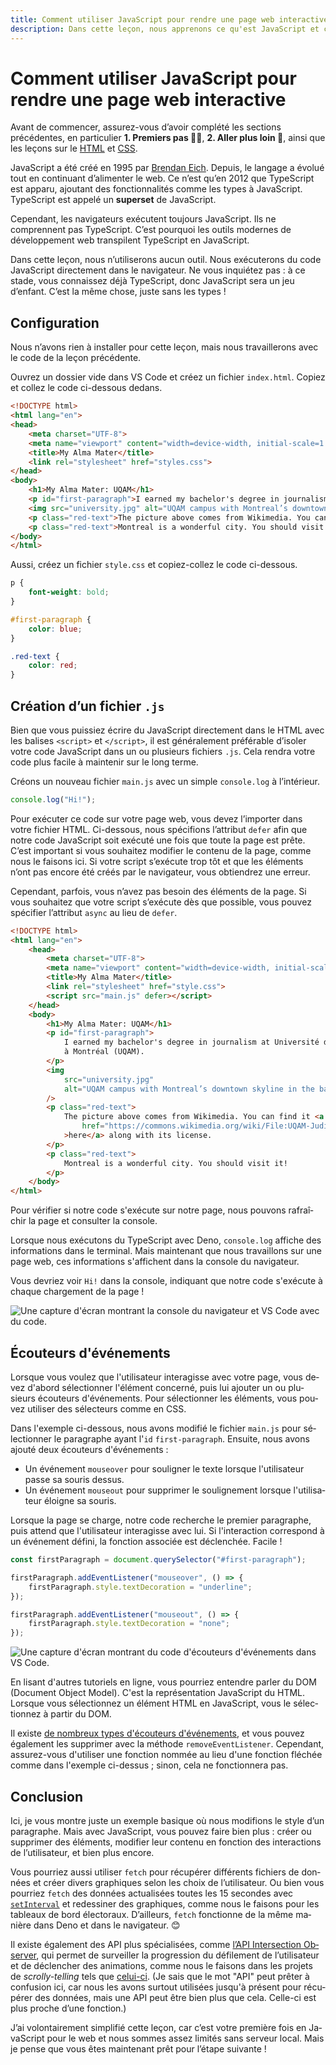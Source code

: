 ```yaml
---
title: Comment utiliser JavaScript pour rendre une page web interactive
description: Dans cette leçon, nous apprenons ce qu'est JavaScript et comment l'utiliser.
---
```



# Comment utiliser JavaScript pour rendre une page web interactive

Avant de commencer, assurez-vous d’avoir complété les sections précédentes, en particulier **1. Premiers pas 🧑‍🎓**, **2. Aller plus loin 🚀**, ainsi que les leçons sur le [HTML](/web-basics/html) et [CSS](/web-basics/css).

JavaScript a été créé en 1995 par [Brendan Eich](https://fr.wikipedia.org/wiki/Brendan_Eich). Depuis, le langage a évolué tout en continuant d’alimenter le web. Ce n’est qu’en 2012 que TypeScript est apparu, ajoutant des fonctionnalités comme les types à JavaScript. TypeScript est appelé un **superset** de JavaScript.

Cependant, les navigateurs exécutent toujours JavaScript. Ils ne comprennent pas TypeScript. C’est pourquoi les outils modernes de développement web transpilent TypeScript en JavaScript.

Dans cette leçon, nous n’utiliserons aucun outil. Nous exécuterons du code JavaScript directement dans le navigateur. Ne vous inquiétez pas : à ce stade, vous connaissez déjà TypeScript, donc JavaScript sera un jeu d’enfant. C’est la même chose, juste sans les types !

<NoticeIntro lang="fr" />

## Configuration

Nous n’avons rien à installer pour cette leçon, mais nous travaillerons avec le code de la leçon précédente.

Ouvrez un dossier vide dans VS Code et créez un fichier `index.html`. Copiez et collez le code ci-dessous dedans.

```html showLineNumbers filename="index.html"
<!DOCTYPE html>
<html lang="en">
<head>
    <meta charset="UTF-8">
    <meta name="viewport" content="width=device-width, initial-scale=1.0">
    <title>My Alma Mater</title>
    <link rel="stylesheet" href="styles.css">
</head>
<body>
    <h1>My Alma Mater: UQAM</h1>
    <p id="first-paragraph">I earned my bachelor's degree in journalism at Université du Québec à Montréal (UQAM).</p>
    <img src="university.jpg" alt="UQAM campus with Montreal’s downtown skyline in the background."/>
    <p class="red-text">The picture above comes from Wikimedia. You can find it <a href="https://commons.wikimedia.org/wiki/File:UQAM-Judith-Jasmin.jpg">here</a> along with its license.</p>
    <p class="red-text">Montreal is a wonderful city. You should visit it!</p>
</body>
</html>
```

Aussi, créez un fichier `style.css` et copiez-collez le code ci-dessous.

```css showLineNumbers filename="style.css"
p {
    font-weight: bold;
}

#first-paragraph {
    color: blue;
}

.red-text {
    color: red;
}
```

## Création d’un fichier `.js`

Bien que vous puissiez écrire du JavaScript directement dans le HTML avec les balises `<script>` et `</script>`, il est généralement préférable d’isoler votre code JavaScript dans un ou plusieurs fichiers `.js`. Cela rendra votre code plus facile à maintenir sur le long terme.

Créons un nouveau fichier `main.js` avec un simple `console.log` à l’intérieur.

```js showLineNumbers filename="main.js"
console.log("Hi!");
```

Pour exécuter ce code sur votre page web, vous devez l’importer dans votre fichier HTML. Ci-dessous, nous spécifions l’attribut `defer` afin que notre code JavaScript soit exécuté une fois que toute la page est prête. C’est important si vous souhaitez modifier le contenu de la page, comme nous le faisons ici. Si votre script s’exécute trop tôt et que les éléments n’ont pas encore été créés par le navigateur, vous obtiendrez une erreur.

Cependant, parfois, vous n’avez pas besoin des éléments de la page. Si vous souhaitez que votre script s’exécute dès que possible, vous pouvez spécifier l’attribut `async` au lieu de `defer`.

```html showLineNumbers filename="index.html" {8}
<!DOCTYPE html>
<html lang="en">
    <head>
        <meta charset="UTF-8">
        <meta name="viewport" content="width=device-width, initial-scale=1.0">
        <title>My Alma Mater</title>
        <link rel="stylesheet" href="style.css">
        <script src="main.js" defer></script>
    </head>
    <body>
        <h1>My Alma Mater: UQAM</h1>
        <p id="first-paragraph">
            I earned my bachelor's degree in journalism at Université du Québec
            à Montréal (UQAM).
        </p>
        <img
            src="university.jpg"
            alt="UQAM campus with Montreal’s downtown skyline in the background."
        />
        <p class="red-text">
            The picture above comes from Wikimedia. You can find it <a
                href="https://commons.wikimedia.org/wiki/File:UQAM-Judith-Jasmin.jpg"
            >here</a> along with its license.
        </p>
        <p class="red-text">
            Montreal is a wonderful city. You should visit it!
        </p>
    </body>
</html>
```

Pour vérifier si notre code s'exécute sur notre page, nous pouvons rafraîchir la page et consulter la console.

Lorsque nous exécutons du TypeScript avec Deno, `console.log` affiche des informations dans le terminal. Mais maintenant que nous travaillons sur une page web, ces informations s'affichent dans la console du navigateur.

Vous devriez voir `Hi!` dans la console, indiquant que notre code s'exécute à chaque chargement de la page !

![Une capture d'écran montrant la console du navigateur et VS Code avec du code.](/assets/web-basics/javascript/console.png)

## Écouteurs d'événements

Lorsque vous voulez que l'utilisateur interagisse avec votre page, vous devez d'abord sélectionner l'élément concerné, puis lui ajouter un ou plusieurs écouteurs d'événements. Pour sélectionner les éléments, vous pouvez utiliser des sélecteurs comme en CSS.

Dans l'exemple ci-dessous, nous avons modifié le fichier `main.js` pour sélectionner le paragraphe ayant l'`id` `first-paragraph`. Ensuite, nous avons ajouté deux écouteurs d'événements :
- Un événement `mouseover` pour souligner le texte lorsque l'utilisateur passe sa souris dessus.
- Un événement `mouseout` pour supprimer le soulignement lorsque l'utilisateur éloigne sa souris.

Lorsque la page se charge, notre code recherche le premier paragraphe, puis attend que l'utilisateur interagisse avec lui. Si l'interaction correspond à un événement défini, la fonction associée est déclenchée. Facile !

```js showLineNumbers filename="main.js"
const firstParagraph = document.querySelector("#first-paragraph");

firstParagraph.addEventListener("mouseover", () => {
    firstParagraph.style.textDecoration = "underline";
});

firstParagraph.addEventListener("mouseout", () => {
    firstParagraph.style.textDecoration = "none";
});
```
![Une capture d'écran montrant du code d'écouteurs d'événements dans VS Code.](/assets/web-basics/javascript/hover.png)

<Callout type="info" emoji="💡">
En lisant d'autres tutoriels en ligne, vous pourriez entendre parler du DOM (Document Object Model). C'est la représentation JavaScript du HTML. Lorsque vous sélectionnez un élément HTML en JavaScript, vous le sélectionnez à partir du DOM.
</Callout>

Il existe [de nombreux types d'écouteurs d'événements](https://www.w3schools.com/jsref/dom_obj_event.asp), et vous pouvez également les supprimer avec la méthode `removeEventListener`. Cependant, assurez-vous d'utiliser une fonction nommée au lieu d'une fonction fléchée comme dans l'exemple ci-dessus ; sinon, cela ne fonctionnera pas.

## Conclusion

Ici, je vous montre juste un exemple basique où nous modifions le style d’un paragraphe. Mais avec JavaScript, vous pouvez faire bien plus : créer ou supprimer des éléments, modifier leur contenu en fonction des interactions de l’utilisateur, et bien plus encore.

Vous pourriez aussi utiliser `fetch` pour récupérer différents fichiers de données et créer divers graphiques selon les choix de l’utilisateur. Ou bien vous pourriez `fetch` des données actualisées toutes les 15 secondes avec [`setInterval`](https://www.w3schools.com/jsref/met_win_setinterval.asp) et redessiner des graphiques, comme nous le faisons pour les tableaux de bord électoraux. D’ailleurs, `fetch` fonctionne de la même manière dans Deno et dans le navigateur. 😊

Il existe également des API plus spécialisées, comme [l’API Intersection Observer](https://developer.mozilla.org/en-US/docs/Web/API/Intersection_Observer_API), qui permet de surveiller la progression du défilement de l’utilisateur et de déclencher des animations, comme nous le faisons dans les projets de *scrolly-telling* tels que [celui-ci](https://ici.radio-canada.ca/info/2022/07/ilots-chaleur-villes-inegalites-injustice-changements-climatiques/en/). (Je sais que le mot "API" peut prêter à confusion ici, car nous les avons surtout utilisées jusqu'à présent pour récupérer des données, mais une API peut être bien plus que cela. Celle-ci est plus proche d’une fonction.)

J’ai volontairement simplifié cette leçon, car c’est votre première fois en JavaScript pour le web et nous sommes assez limités sans serveur local. Mais je pense que vous êtes maintenant prêt pour l’étape suivante !

<NoticeEnd lang="fr" />